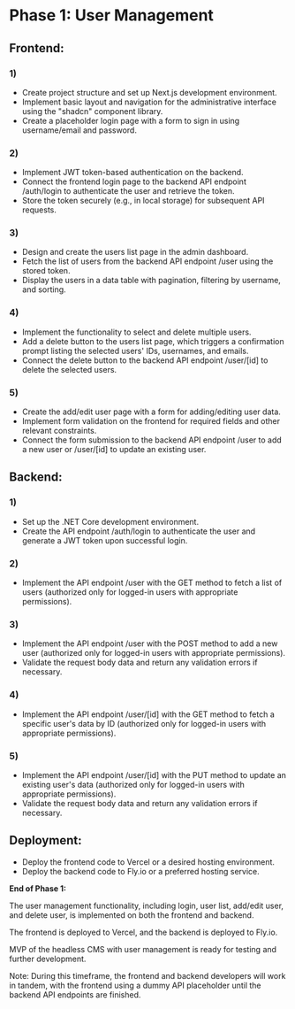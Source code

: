 
<Meta title="Project Plan/Phase 1" />

# Phase 1: User Management

<h2 className="sb-unstyled mt-4 mb-2 text-2xl text-zinc-500 uppercase">
	Frontend:
</h2>

<h3 className="sb-unstyled text-xl text-zinc-400">1)</h3>

-   Create project structure and set up Next.js development environment.
-   Implement basic layout and navigation for the administrative interface using the "shadcn" component library.
-   Create a placeholder login page with a form to sign in using username/email and password.

<h3 className="sb-unstyled text-xl text-zinc-400">2)</h3>

-   Implement JWT token-based authentication on the backend.
-   Connect the frontend login page to the backend API endpoint /auth/login to authenticate the user and retrieve the token.
-   Store the token securely (e.g., in local storage) for subsequent API requests.

<h3 className="sb-unstyled text-xl text-zinc-400">3)</h3>

-   Design and create the users list page in the admin dashboard.
-   Fetch the list of users from the backend API endpoint /user using the stored token.
-   Display the users in a data table with pagination, filtering by username, and sorting.

<h3 className="sb-unstyled text-xl text-zinc-400">4)</h3>

-   Implement the functionality to select and delete multiple users.
-   Add a delete button to the users list page, which triggers a confirmation prompt listing the selected users' IDs, usernames, and emails.
-   Connect the delete button to the backend API endpoint /user/[id] to delete the selected users.

<h3 className="sb-unstyled text-xl text-zinc-400">5)</h3>

-   Create the add/edit user page with a form for adding/editing user data.
-   Implement form validation on the frontend for required fields and other relevant constraints.
-   Connect the form submission to the backend API endpoint /user to add a new user or /user/[id] to update an existing user.

<h2 className="sb-unstyled mt-4 mb-2 text-2xl text-zinc-500 uppercase">
	Backend:
</h2>

<h3 className="sb-unstyled text-xl text-zinc-400">1)</h3>

-   Set up the .NET Core development environment.
-   Create the API endpoint /auth/login to authenticate the user and generate a JWT token upon successful login.

<h3 className="sb-unstyled text-xl text-zinc-400">2)</h3>

-   Implement the API endpoint /user with the GET method to fetch a list of users (authorized only for logged-in users with appropriate permissions).

<h3 className="sb-unstyled text-xl text-zinc-400">3)</h3>

-   Implement the API endpoint /user with the POST method to add a new user (authorized only for logged-in users with appropriate permissions).
-   Validate the request body data and return any validation errors if necessary.

<h3 className="sb-unstyled text-xl text-zinc-400">4)</h3>

-   Implement the API endpoint /user/[id] with the GET method to fetch a specific user's data by ID (authorized only for logged-in users with appropriate permissions).

<h3 className="sb-unstyled text-xl text-zinc-400">5)</h3>

-   Implement the API endpoint /user/[id] with the PUT method to update an existing user's data (authorized only for logged-in users with appropriate permissions).
-   Validate the request body data and return any validation errors if necessary.

<h2 className="sb-unstyled text-2xl text-zinc-500">Deployment:</h2>

-   Deploy the frontend code to Vercel or a desired hosting environment.
-   Deploy the backend code to Fly.io or a preferred hosting service.

**End of Phase 1:**

The user management functionality, including login, user list, add/edit user, and delete user, is implemented on both the frontend and backend.

The frontend is deployed to Vercel, and the backend is deployed to Fly.io.

MVP of the headless CMS with user management is ready for testing and further development.

Note: During this timeframe, the frontend and backend developers will work in tandem, with the frontend using a dummy API placeholder until the backend API endpoints are finished.
